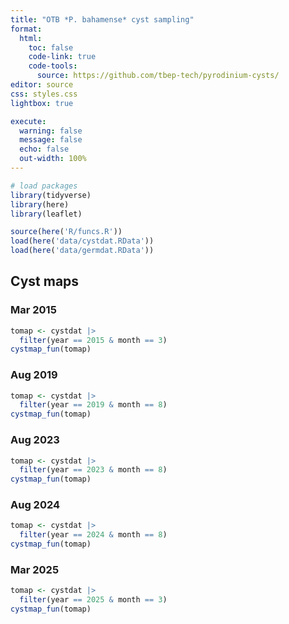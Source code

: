```yaml
---
title: "OTB *P. bahamense* cyst sampling" 
format:
  html:
    toc: false
    code-link: true
    code-tools:
      source: https://github.com/tbep-tech/pyrodinium-cysts/
editor: source
css: styles.css
lightbox: true

execute: 
  warning: false
  message: false
  echo: false
  out-width: 100%
---
```


```r
# load packages
library(tidyverse)
library(here)
library(leaflet)

source(here('R/funcs.R'))
load(here('data/cystdat.RData'))
load(here('data/germdat.RData'))
```

## Cyst maps

::: {.panel-tabset .nav-pills}

### Mar 2015

```r
tomap <- cystdat |> 
  filter(year == 2015 & month == 3)
cystmap_fun(tomap)
```

### Aug 2019

```r
tomap <- cystdat |> 
  filter(year == 2019 & month == 8)
cystmap_fun(tomap)
```

### Aug 2023

```r
tomap <- cystdat |> 
  filter(year == 2023 & month == 8)
cystmap_fun(tomap)
```

### Aug 2024

```r
tomap <- cystdat |> 
  filter(year == 2024 & month == 8)
cystmap_fun(tomap)
```

### Mar 2025

```r
tomap <- cystdat |> 
  filter(year == 2025 & month == 3)
cystmap_fun(tomap)
```

:::
<!-- 
## Germination data

```r
toplo1 <- germdat |> 
  mutate(
    temp = paste0(temp, '\u00B0', ' C')
  )

ggplot(toplo1, aes(x = day, y = percgerm, group = rep, color = rep)) + 
  geom_line() + 
  geom_point() + 
  scale_y_continuous(labels = scales::percent) + 
  facet_wrap(~temp) + 
  theme_minimal() + 
  theme(
    panel.grid.minor = element_blank(), 
    legend.position = 'bottom'
  ) + 
  labs(
    title = expression(paste(italic('Pyrodinium bahamense'), ' viable cyst germination by temperature treatment')),
    subtitle = '14 day exposure, three replicates per treatment',
    caption = 'Source: FWC FWRI',
    x = 'Days',
    y = '% germination of viable cysts', 
    color = 'Replicate'
  )
```

```r
toplo2 <- germdat |> 
  mutate(temp = factor(temp)) |> 
  summarise(
    avev = mean(percgerm, na.rm = T), 
    hiv = t.test(percgerm, na.rm = T)$conf.int[2], 
    lov = t.test(percgerm, na.rm = T)$conf.int[1],
    .by  = c(temp, day)
  )

ggplot(toplo2, aes(x = day, y = avev, color = temp, group = temp)) + 
  geom_point(position = position_dodge(width = 0.5)) + 
  geom_line(position = position_dodge(width = 0.5)) + 
  scale_color_manual(values = c("#660000", "#990000", "#CC0000", "#FF3333", "#FF6666")) +
  coord_cartesian(
    ylim = c(0, 1)
  ) +
  geom_errorbar(aes(ymax = hiv, ymin = lov), width = 0, position = position_dodge(width = 0.5), alpha = 0.5) +
  scale_y_continuous(labels = scales::percent) + 
  theme_minimal() + 
  theme(
    panel.grid.minor = element_blank(), 
    legend.position = 'bottom'
  ) + 
  labs(
    title = expression(paste(italic('Pyrodinium bahamense'), ' viable cyst germination by temperature treatment')),
    subtitle = '14 day exposure, three replicates per treatment',
    caption = 'Source: FWC FWRI',
    x = 'Days',
    y = '% germination of viable cysts', 
    color = 'Temp\u00B0 C'
  )
``` -->